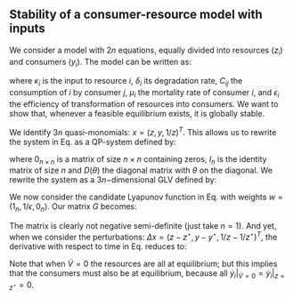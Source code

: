 ## Stability of a consumer-resource model with inputs

We consider a model with $2n$ equations, equally divided into resources ($z_i$) and consumers ($y_i$). The model can be written as:

\begin{equation}
\label{eq:cr}
\begin{cases}
\dot{z}_i = \kappa_i - \delta_i z_i - z_i \sum_j C_{ij} y_j\\
\dot{y}_i = - \mu_i y_i + y_i \epsilon_i \sum_j C_{ji} z_j
\end{cases}
\end{equation}

where $\kappa_i$ is the input to resource $i$, $\delta_i$ its degradation rate, $C_{ij}$ the consumption of $i$ by consumer $j$, $\mu_i$ the mortality rate of consumer $i$, and $\epsilon_i$ the efficiency of transformation of resources into consumers. We want to show that, whenever a feasible equilibrium exists, it is globally stable.

We identify $3n$ quasi-monomials: $x = (z, y, 1 / z)^T$. This allows us to rewrite the system in Eq. \ref{eq:cr} as a QP-system defined by:

\begin{equation}
\label{eq:crqp}
s = \begin{pmatrix}
-\delta \\
-\mu \\
\end{pmatrix} \quad 
M = \begin{pmatrix}
0_{n \times n} & -C & D(\kappa)\\
D(\epsilon)C^T & 0_{n \times n} & 0_{n \times n}
\end{pmatrix} \quad
B = \begin{pmatrix}
I_n & 0_{n \times n}\\
0_{n \times n} & I_n\\
-I_n & 0_{n \times n}
\end{pmatrix}
\end{equation}

where $0_{n \times n}$ is a matrix of size $n \times n$ containing zeros, $I_n$ is the identity matrix of size $n$ and $D(\theta)$ the diagonal matrix with $\theta$ on the diagonal. We rewrite the system as a $3n-$dimensional GLV defined by:

\begin{equation}
r = B s = \begin{pmatrix}
-\delta \\
-\mu \\
\delta
\end{pmatrix} \quad
A = B M = \begin{pmatrix}
0_{n \times n} & -C & D(\kappa)\\
D(\epsilon) C^T & 0_{n \times n} & 0_{n \times n}\\
0_{n \times n} & C & -D(\kappa)
\end{pmatrix}
\end{equation}

We now consider the candidate Lyapunov function in Eq. \ref{eq:goh} with weights $w = (1_n, 1 / \epsilon, 0_n)$. Our matrix $G$ becomes:

\begin{equation}
G = \frac{1}{2}(D(w) A + A^T D(w)) = \begin{pmatrix}
0_{n \times n} & 0_{n \times n} & \frac{1}{2} D(\kappa)\\
0_{n \times n} & 0_{n \times n} & 0_{n \times n}\\
\frac{1}{2} D(\kappa) & 0_{n \times n} & 0_{n \times n}
\end{pmatrix}
\end{equation}

The matrix is clearly not negative semi-definite (just take $n = 1$). And yet, when we consider the perturbations: $\Delta x = (z - z^\star, y - y^\star, 1 / z - 1 / z^\star)^T$, the derivative with respect to time in Eq. \ref{eq:stabcond} reduces to:

\begin{equation}
\dot{V} = \sum_i k_i (z_i - z_i^\star) \left( \frac{1}{z_i} - \frac{1}{z_i^\star} \right) = - \sum_i \frac{k_i}{z_i z_i^\star} (z_i - z_i^\star)^2 \leq 0
\end{equation}

Note that when $\dot{V} = 0$ the resources are all at equilibrium; but this implies that the consumers must also be at equilibrium, because all $\dot{y}_i|_{\dot{V} = 0} = \dot{y}_i|_{z = z^\star} = 0$.



